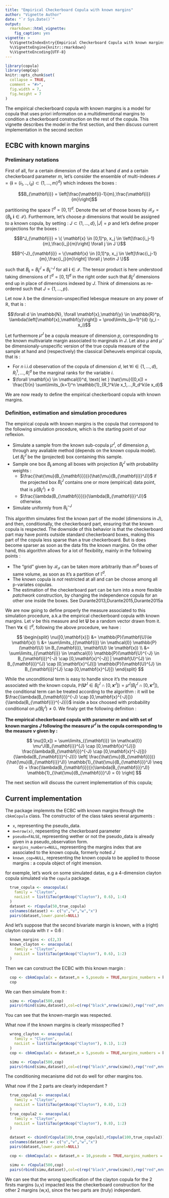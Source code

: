 ---
title: "Empirical Checkerboard Copula with known margins"
author: "Vignette Author"
date: "`r Sys.Date()`"
output:
  rmarkdown::html_vignette:
    fig_caption: yes
vignette: >
  %\VignetteIndexEntry{Empirical Checkerboard Copula with known margins}
  %\VignetteEngine{knitr::rmarkdown}
  %\VignetteEncoding{UTF-8}
---

```{r setup, include = FALSE}
library(copula)
library(empCop)
knitr::opts_chunk$set(
  collapse = TRUE,
  comment = "#>",
  fig.width = 7,
  fig.height = 7
)
```


The empirical checkerboard copula with known margins is a model for copula that uses priori information on a multidimentional margins to condition a checkerboard construction on the rest of the copula. This vignette describes the model in the first section, and then discuss current implementation in the second section

## ECBC with known margins

### Preliminary notations


First of all, for a certain dimension of the data at hand $d$ and a certain checkerboard parameter $m$, let's consider the ensemble of multi-indexes $\mathcal{I} = \{\mathbf{i} = (i_1,..,i_d) \subset \{1,...,m \}^d\}$ which indexes the boxes : 

$$B_{\mathbf{i}} = \left]\frac{\mathbf{i}-1}{m},\frac{\mathbf{i}}{m}\right]$$

partitioning the space $\mathbb{I}^d = [0,1]^d$. Denote the set of thoose boxes by $\mathcal{B}_\mathcal{I} = \left\{B_{\mathbf{i}}, \mathbf{i} \in \mathcal{I}\right\}$. Furthermore, let's choose $p$ dimensions that would be assigned to a known copula, by setting : $J \subset \{1,...,d\}, |J| = p$ and let's define proper projections for the boxes : 

$$B^J_{\mathbf{i}} = \{ \mathbf{x} \in [0,1]^p, x_j \in \left]\frac{i_j-1}{m},\frac{i_j}{m}\right] \forall j \in J \}$$

$$B^{-J}_{\mathbf{i}} = \{\mathbf{x} \in [0,1]^p, x_j \in \left]\frac{i_j-1}{m},\frac{i_j}{m}\right] \forall j \notin J \}$$

such that $B_{\mathbf{i}} = B^J_{\mathbf{i}} \times B^{-J}_{\mathbf{i}}$ for all $\mathbf{i} \in \mathcal{I}$. The tensor product is here understood taking dimensions of $\mathbb{I}^d = [0,1]^d$ in the right order such that $B^J_{\mathbf{i}}$ dimensions end up in place of dimensions indexed by $J$. Think of dimensions as re-ordered such that $J = \{1,...,p\}$.

Let now $\lambda$ be the dimension-unspecified lebesgue measure on any power of $\mathbb{R}$, that is : 

$$\forall d \in \mathbb{N}, \forall \mathbf{x},\mathbf{y} \in \mathbb{R}^p, \lambda(\left[\mathbf{x},\mathbf{y}\right]) = \prod\limits_{p=1}^{d} (y_i - x_i)$$

Let furthermore $\mu^J$ be a copula measure of dimension $p$, corresponding to the known multivariate margin associated to marginals in $J$. Let also $\mu$ and $\hat{\mu}$ be dimensionaly-unspecific  version of the true copula measure of the sample at hand and (respectively) the classical Deheuvels empirical copula, that is : 

- For $n$ i.i.d obeservation of the copula of dimension $d$, let $\forall i \in \{1,...,d\}, \, R_i^1,...,R_i^d$ be the marginal ranks for the variable $i$. 
- $\forall \mathbf{x} \in \mathcal{I}^d, \text{ let } \hat{\mu}([0,x]) = \frac{1}{n} \sum\limits_{k=1}^n \mathbb{1}_{R_1^k\le x_1,...,R_d^k\le x_d}$


We are now ready to define the empirical checkerboard copula with known margins. 

### Definition, estimation and simulation procedures

The empirical copula with known margins is the copula that correspond to the following simulation procedure, which is the starting point of our reflexion. 

- Simulate a sample from the known sub-copula $\mu^J$, of dimension $p$, through any avaliable method (depends on the known copula model). Let $B_{\mathbf{i}}^J$ be the (projected) box containing this sample. 
- Sample one box $B_{\mathbf{i}}$ among all boxes with projection $B_{\mathbf{i}}^J$ with probability weights :
  -  $\frac{\hat{\mu}(B_{\mathbf{i}})}{\hat{\mu}(B_{\mathbf{i}}^J)}$ if the projected box $B_{\mathbf{i}}^J$ contains one or more (empirical) data point, that is $\hat{\mu}(B_{\mathbf{i}}^J) \neq 0$
	- $\frac{\lambda(B_{\mathbf{i}})}{\lambda(B_{\mathbf{i}}^J)}$ otherwise.
- Simulate uniformly from $B_{\mathbf{i}}^{-J}$ 

This algorithm simulates first the known part of the model (dimensions in $J$), and then, conditionally, the checkerboard part, ensuring that the known copula is respected. The downside of this behavior is that the checkerboard part may have points outside standard checkerboard boxes, making this part of the copula less sparse than a true checkerboard. But is does become sparser as soon as the data fits the known margins. On the other hand, this algorithm allows for a lot of flexibility, mainly in the following points : 


- The "grid" given by $\mathcal{B}_\mathcal{I}$ can be taken more arbitrarily than $m^d$ boxes of same volume, as soon as it's a partition of $\mathbb{I}^d$.
- The known copula is *not* restricted at all and can be choose among all p-variates copulas. 
- The estimation of the checkerboard part can be turn into a more flexible *patchwork* construction, by changing the independence copula for an other one inside the boxes. See Durante2013,Durante2015,Durante2015a

We are now going to define properly the measure associated to this simulation procedure, a.k.a the empirical checkerboard copula with known margins. Let $\nu$ be this measure and let $\mathbf{U}$ be a random vector drawn from it. Then $\forall \mathbf{x} \in \mathbb{I}^d$, following the above procedure, we have :  

$$
	\begin{split}
	\nu([0,\mathbf{x}]) &= \mathbb{P}(\mathbf{U}\le \mathbf{x}) \\
			   &= \sum\limits_{{\mathbf{i}} \in \mathcal{I}} \mathbb{P}(\mathbf{U} \in B_{\mathbf{i}}, \mathbf{U} \le \mathbf{x}) \\
			   &= \sum\limits_{{\mathbf{i}} \in \mathcal{I}} \mathbb{P}(\mathbf{U}^{-J} \in B_{\mathbf{i}}^{-J} \cap [0,\mathbf{x}^{-J}] | \mathbf{U}^{J} \in B_{\mathbf{i}}^{J} \cap [0,\mathbf{x}^{J}]) \mathbb{P}(\mathbf{U}^{J} \in B_{\mathbf{i}}^{J} \cap [0,\mathbf{x}^{J}])
	\end{split}
$$			
			
While the unconditional term is easy to handle since it's the measure associated with the known copula, $\mathbb{P}(\mathbf{U}^{J} \in B_{\mathbf{i}}^{J} \cap [0,\mathbf{x}^{J}]) = \mu^J(B_{\mathbf{i}}^{J} \cap [0,\mathbf{x}^{J}])$, the conditional term can be treated according to the algorithm : it will be $\frac{\lambda(B_{\mathbf{i}}^{-J} \cap [0,\mathbf{x}^{-J}])}{\lambda(B_{\mathbf{i}}^{-J})}$ inside a box choosed with probability conditional on $\hat{\mu}(B_{\mathbf{i}}^J) \neq 0$. We finaly get the following definition :



**The empirical checkerboard copula with parameter $m$ and with set of known margins $J$ following the measure $\mu^J$ is the copula corresponding to the measure $\nu$ given by : **

$$
\nu([0,x]) = \sum\limits_{{\mathbf{i}} \in \mathcal{I}} \mu^J(B_{\mathbf{i}}^{J} \cap [0,\mathbf{x}^{J}]) \frac{\lambda(B_{\mathbf{i}}^{-J} \cap [0,\mathbf{x}^{-J}])}{\lambda(B_{\mathbf{i}}^{-J})} \left[ \frac{\hat{\mu}(B_{\mathbf{i}})}{\hat{\mu}(B_{\mathbf{i}}^J)} \mathbb{1}_{\hat{\mu}(B_{\mathbf{i}}^J) \neq 0} + \frac{\lambda(B_{\mathbf{i}})}{\lambda(B_{\mathbf{i}}^J)} \mathbb{1}_{\hat{\mu}(B_{\mathbf{i}}^J) = 0}   \right]
$$



The next section will discuss the current implementation of this copula;

## Current implementation 

The package implemnts the ECBC with known margins through the `cbkmCopula` class. The constructor of the class takes several arguments : 

- `x`, representing the pseudo_data.
- `m=nrow(x)`, repesenting the checkerboard parameter
- `pseudo=FALSE`, representing wether or not the pseudo_data is already given in a pseudo_observation form.
- `margins_numbers=NULL`, representing the margins index that are associated to the known copula, formerly noted $J$
- `known_cop=NULL`, representing the known copula to be applied to thoose margins : a copula object of right imension. 

for exemple, let's work on some simulated datas, e.g a 4-dimension clayton copula simulated via the `copula` package.

```{r,fig.cap="Pairs-plot of the simulated dataset"}
  true_copula <- onacopulaL(
    family = "Clayton",
    nacList = list(iTau(getAcop("Clayton"), 0.6), 1:4)
  )
  dataset <- rCopula(50,true_copula) 
  colnames(dataset) <- c("u","v","w","x")
  pairs(dataset,lower.panel=NULL)

```


And let's suppose that the second bivariate margin is known, with a (right) clayton copula with $\tau = 0.6$ : 
```{r}
  known_margins <- c(2,3)
  known_clayton <- onacopulaL(
    family = "Clayton",
    nacList = list(iTau(getAcop("Clayton"), 0.6), 1:2)
  )
```

Then we can construct the ECBC with this known margin : 

```{r}
  cop <- cbkmCopula(x = dataset,m = 5,pseudo = TRUE,margins_numbers = known_margins,known_cop = known_clayton)
  cop
```

We can then simulate from it : 

```{r, fig.cap="Pairs-plot of the original data (red) and simulated data from the true model (black)"}
  simu <- rCopula(500,cop)
  pairs(rbind(simu,dataset),col=c(rep("black",nrow(simu)),rep("red",nrow(dataset))),gap=0,lower.panel = NULL)
```



You can see that the known-margin was respected. 

What now if the known margins is clearly missspecified ? 
```{r, fig.cap="Pairs-plot of the original data (red) and simulated data from a wrong model (black)"}
  wrong_clayton <- onacopulaL(
    family = "Clayton",
    nacList = list(iTau(getAcop("Clayton"), 0.1), 1:2)
  )
  cop <- cbkmCopula(x = dataset,m = 5,pseudo = TRUE,margins_numbers = known_margins,known_cop = wrong_clayton)

  simu <- rCopula(500,cop)
  pairs(rbind(simu,dataset),col=c(rep("black",nrow(simu)),rep("red",nrow(dataset))),gap=0,lower.panel = NULL)
```


The conditioning mecanisme did not do well for other margins too. 

What now if the 2 parts are clearly independant ? 

```{r, fig.cap="Pairs-plot of the original data with independance"}

  true_copula1 <- onacopulaL(
    family = "Clayton",
    nacList = list(iTau(getAcop("Clayton"), 0.8), 1:2)
  )
  true_copula2 <- onacopulaL(
    family = "Clayton",
    nacList = list(iTau(getAcop("Clayton"), 0.8), 1:2)
  )
  
  dataset <- cbind(rCopula(100,true_copula1),rCopula(100,true_copula2))
  colnames(dataset) <- c("u","v","w","x")
  pairs(dataset,lower.panel=NULL)

```
```{r, fig.cap="Pairs-plot of the original data (red) and simulated data from a wrong model (black) -- Independance case"}
  cop <- cbkmCopula(x = dataset,m = 10,pseudo = TRUE,margins_numbers = c(1,2),known_cop = wrong_clayton)

  simu <- rCopula(500,cop)
  pairs(rbind(simu,dataset),col=c(rep("black",nrow(simu)),rep("red",nrow(dataset))),gap=0,lower.panel = NULL)
```

We can see that the wrong specification of the clayton copula for the 2 firsts margins (u,v) impacted less the checkerboard construction for the other 2 margins (w,x), since the two parts are (truly) independant.





